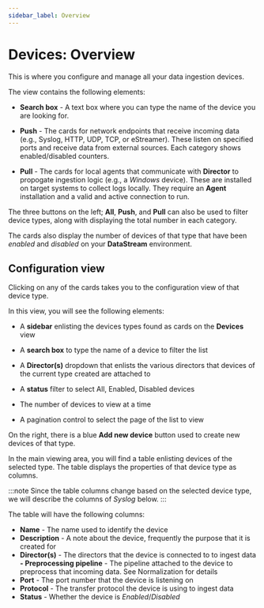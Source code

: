 ```yaml
---
sidebar_label: Overview
---
```


# Devices: Overview

This is where you configure and manage all your data ingestion devices.

The view contains the following elements:

- **Search box** - A text box where you can type the name of the device you are looking for.

- **Push** - The cards for network endpoints that receive incoming data (e.g., Syslog, HTTP, UDP, TCP, or eStreamer). These listen on specified ports and receive data from external sources. Each category shows enabled/disabled counters.

- **Pull** - The cards for local agents that communicate with **Director** to propogate ingestion logic (e.g., a _Windows_ device). These are installed on target systems to collect logs locally. They require an **Agent** installation and a valid and active connection to run.

The three buttons on the left; **All**, **Push**, and **Pull**  can also be used to filter device types, along with displaying the total number in each category.

The cards also display the number of devices of that type that have been _enabled_ and _disabled_ on your **DataStream** environment.

## Configuration view

Clicking on any of the cards takes you to the configuration view of that device type.

In this view, you will see the following elements:

- A **sidebar** enlisting the devices types found as cards on the **Devices** view

- A **search box** to type the name of a device to filter the list

- A **Director(s)** dropdown that enlists the various directors that devices of the current type created are attached to

- A **status** filter to select All, Enabled, Disabled devices

- The number of devices to view at a time

- A pagination control to select the page of the list to view

On the right, there is a blue **Add new device** button used to create new devices of that type.

In the main viewing area, you will find a table enlisting devices of the selected type. The table displays the properties of that device type as columns.

:::note
Since the table columns change based on the selected device type, we will describe the columns of _Syslog_ below.
:::

The table will have the following columns:

- **Name** - The name used to identify the device
- **Description** - A note about the device, frequently the purpose that it is created for
- **Director(s)** - The directors that the device is connected to to ingest data
**- Preprocessing pipeline** - The pipeline attached to the device to preprocess that incoming data. See <Topic id="normalization">Normalization</Topic> for details
- **Port** - The port number that the device is listening on
- **Protocol** - The transfer protocol the device is using to ingest data
- **Status** - Whether the device is _Enabled_/_Disabled_
